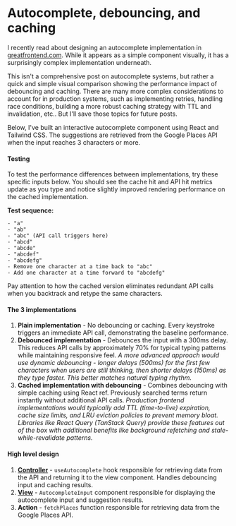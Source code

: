 
# Autocomplete, debouncing, and caching

<DatePublished path="system-design/autocomplete" />

I recently read about designing an autocomplete implementation in [greatfrontend.com](https://www.greatfrontend.com/questions/system-design/autocomplete). While it appears as a simple component visually, it has a surprisingly complex implementation underneath.

This isn't a comprehensive post on autocomplete systems, but rather a quick and simple visual comparison showing the performance impact of debouncing and caching. There are many more complex considerations to account for in production systems, such as implementing retries, handling race conditions, building a more robust caching strategy with TTL and invalidation, etc.. But I'll save those topics for future posts.

Below, I've built an interactive autocomplete component using React and Tailwind CSS. The suggestions are retrieved from the Google Places API when the input reaches 3 characters or more.

#### Testing

To test the performance differences between implementations, try these specific inputs below. You should see the cache hit and API hit metrics update as you type and notice slightly improved rendering performance on the cached implementation.

**Test sequence:**

```
- "a"
- "ab"
- "abc" (API call triggers here)
- "abcd"
- "abcde"
- "abcdef"
- "abcdefg"
- Remove one character at a time back to "abc"
- Add one character at a time forward to "abcdefg"
```

Pay attention to how the cached version eliminates redundant API calls when you backtrack and retype the same characters.

<div className="flex flex-col md:flex-row gap-4 mb-6">
  <BasicAutocomplete />
  <DebouncedAutocomplete />
  <CachedAutocomplete />
</div>

#### The 3 implementations

1. **Plain implementation** - No debouncing or caching. Every keystroke triggers an immediate API call, demonstrating the baseline performance.
2. **Debounced implementation** - Debounces the input with a 300ms delay. This reduces API calls by approximately 70% for typical typing patterns while maintaining responsive feel. _A more advanced approach would use dynamic debouncing - longer delays (500ms) for the first few characters when users are still thinking, then shorter delays (150ms) as they type faster. This better matches natural typing rhythm._
3. **Cached implementation with debouncing** - Combines debouncing with simple caching using React ref. Previously searched terms return instantly without additional API calls. _Production frontend implementations would typically add TTL (time-to-live) expiration, cache size limits, and LRU eviction policies to prevent memory bloat. Libraries like React Query (TanStack Query) provide these features out of the box with additional benefits like background refetching and stale-while-revalidate patterns._

#### High level design

1. **[Controller](https://github.com/githubedward/playground/blob/main/app/system-design/autocomplete/_controller/useAutocomplete.ts)** - `useAutocomplete` hook responsible for retrieving data from the API and returning it to the view component. Handles debouncing input and caching results.
2. **[View](https://github.com/githubedward/playground/blob/main/app/system-design/autocomplete/_components/autocomplete-input.tsx)** - `AutocompleteInput` component responsible for displaying the autocomplete input and suggestion results.
3. **Action** - `fetchPlaces` function responsible for retrieving data from the Google Places API.
